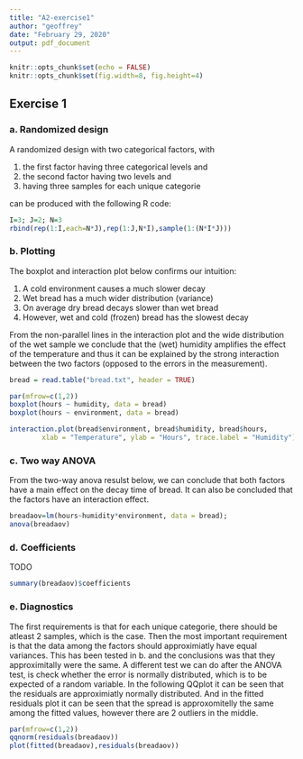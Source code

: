 ```yaml
---
title: "A2-exercise1"
author: "geoffrey"
date: "February 29, 2020"
output: pdf_document
---
```


```r
knitr::opts_chunk$set(echo = FALSE)
knitr::opts_chunk$set(fig.width=8, fig.height=4) 
```

## Exercise 1
### a. Randomized design
A randomized design with two categorical factors, with 

1. the first factor having three categorical levels and
2. the second factor having two levels and
3. having three samples for each unique categorie

can be produced with the following R code:
``` r
I=3; J=2; N=3
rbind(rep(1:I,each=N*J),rep(1:J,N*I),sample(1:(N*I*J)))
```

### b. Plotting
The boxplot and interaction plot below confirms our intuition:

1. A cold environment causes a much slower decay
2. Wet bread has a much wider distribution (variance)
3. On average dry bread decays slower than wet bread
4. However, wet and cold (frozen) bread has the slowest decay

From the non-parallel lines in the interaction plot and the wide distribution of the wet sample we conclude that the (wet) humidity amplifies the effect of the temperature and thus it can be explained by the strong interaction between the two factors (opposed to the errors in the measurement).

```r
bread = read.table("bread.txt", header = TRUE)

par(mfrow=c(1,2))
boxplot(hours ~ humidity, data = bread)
boxplot(hours ~ environment, data = bread)
```

```r
  
interaction.plot(bread$environment, bread$humidity, bread$hours,
        xlab = "Temperature", ylab = "Hours", trace.label = "Humidity")
```

### c. Two way ANOVA
From the two-way anova resulst below, we can conclude that both factors have a main effect on the decay time of bread. It can also be concluded that the factors have an interaction effect.
```r
breadaov=lm(hours~humidity*environment, data = bread); 
anova(breadaov)
```

### d. Coefficients
TODO
```r
summary(breadaov)$coefficients
```

### e. Diagnostics
The first requirements is that for each unique categorie, there should be atleast 2 samples, which is the case. Then the most important requirement is that the data among the factors should approximiatly have equal variances. This has been tested in b. and the conclusions was that they approximitally were the same. A different test we can do after the ANOVA test, is check whether the error is normally distributed, which is to be expected of a random variable. In the following QQplot it can be seen that the residuals are approximiatly normally distributed. And in the fitted residuals plot it can be seen that the spread is approxomitelly the same among the fitted values, however there are 2 outliers in the middle. 

```r
par(mfrow=c(1,2))
qqnorm(residuals(breadaov))
plot(fitted(breadaov),residuals(breadaov))
```

